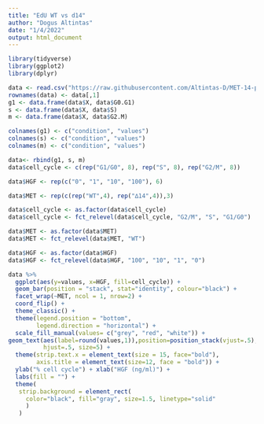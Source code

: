 ```yaml
---
title: "EdU WT vs d14"
author: "Dogus Altintas"
date: "1/4/2022"
output: html_document
---
```



```r
library(tidyverse)
library(ggplot2)
library(dplyr)

```
```r
data <- read.csv("https://raw.githubusercontent.com/Altintas-D/MET-14-promotes-a-ligand-dependent-AKT-driven-invasive-growth/Supp_Fig_3B_EdU/resultsEdU05112021.csv", header = T, sep=";", dec=",")
rownames(data) <- data[,1]
g1 <- data.frame(data$X, data$G0.G1)
s <- data.frame(data$X, data$S)
m <- data.frame(data$X, data$G2.M)

colnames(g1) <- c("condition", "values")
colnames(s) <- c("condition", "values")
colnames(m) <- c("condition", "values")

data<- rbind(g1, s, m)
data$cell_cycle <- c(rep("G1/G0", 8), rep("S", 8), rep("G2/M", 8))

data$HGF <- rep(c("0", "1", "10", "100"), 6)

data$MET <- rep(c(rep("WT",4), rep("∆14",4)),3)

data$cell_cycle <- as.factor(data$cell_cycle)
data$cell_cycle <- fct_relevel(data$cell_cycle, "G2/M", "S", "G1/G0")

data$MET <- as.factor(data$MET)
data$MET <- fct_relevel(data$MET, "WT")

data$HGF <- as.factor(data$HGF)
data$HGF <- fct_relevel(data$HGF, "100", "10", "1", "0")


```


```r
data %>%
  ggplot(aes(y=values, x=HGF, fill=cell_cycle)) +
  geom_bar(position = "stack", stat="identity", colour="black") +
  facet_wrap(~MET, ncol = 1, nrow=2) +
  coord_flip() + 
  theme_classic() +
  theme(legend.position = "bottom",
        legend.direction = "horizontal") +
  scale_fill_manual(values= c("grey", "red", "white")) +
geom_text(aes(label=round(values,1)),position=position_stack(vjust=.5), 
          hjust=.5, size=5) +
  theme(strip.text.x = element_text(size = 15, face="bold"),
        axis.title = element_text(size=12, face = "bold")) +
  ylab("% cell cycle") + xlab("HGF (ng/ml)") +
  labs(fill = "") +
  theme(
   strip.background = element_rect(
     color="black", fill="gray", size=1.5, linetype="solid"
     )
   )

  
```

